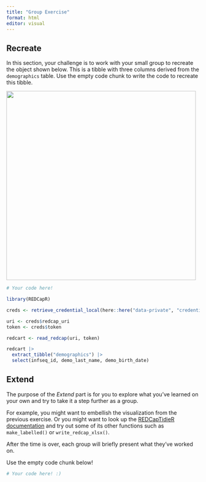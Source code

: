 ```yaml
---
title: "Group Exercise"
format: html
editor: visual
---
```


## Recreate

In this section, your challenge is to work with your small group to recreate the object shown below. This is a tibble with three columns derived from the `demographics` table. Use the empty code chunk to write the code to recreate this tibble.

![](recreate_tbl.png){width="494"}

```r
# Your code here!

library(REDCapR)

creds <- retrieve_credential_local(here::here("data-private", "credentials.csv"), 1)

uri <- creds$redcap_uri
token <- creds$token

redcart <- read_redcap(uri, token)

redcart |>
  extract_tibble("demographics") |>
  select(infseq_id, demo_last_name, demo_birth_date)
```

## Extend

The purpose of the *Extend* part is for you to explore what you've learned on your own and try to take it a step further as a group.

For example, you might want to embellish the visualization from the previous exercise. Or you might want to look up the [REDCapTidieR documentation](https://chop-cgtinformatics.github.io/REDCapTidieR/reference/index.html) and try out some of its other functions such as `make_labelled()` or `write_redcap_xlsx()`.

After the time is over, each group will briefly present what they've worked on.

Use the empty code chunk below!

```r
# Your code here! :)


```
